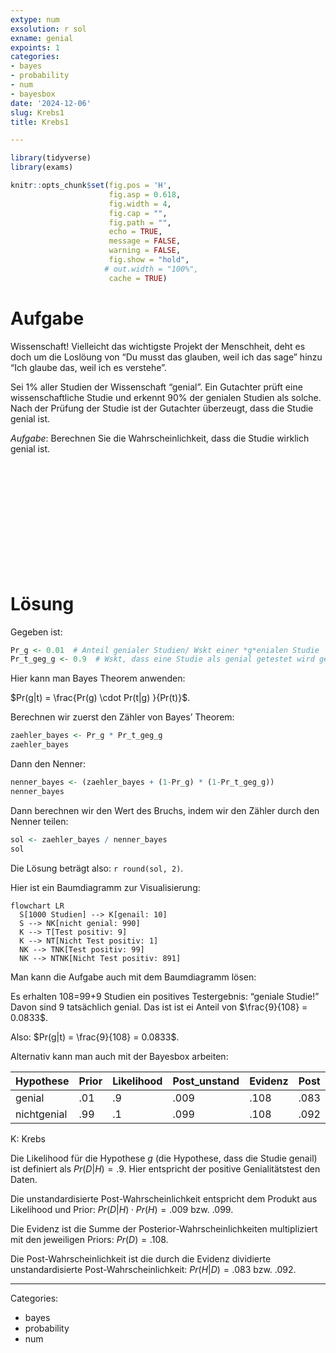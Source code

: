 ```yaml
---
extype: num
exsolution: r sol
exname: genial
expoints: 1
categories:
- bayes
- probability
- num
- bayesbox
date: '2024-12-06'
slug: Krebs1
title: Krebs1

---
```




```r
library(tidyverse)
library(exams)
```


```r
knitr::opts_chunk$set(fig.pos = 'H',
                      fig.asp = 0.618,
                      fig.width = 4,
                      fig.cap = "", 
                      fig.path = "",
                      echo = TRUE,
                      message = FALSE,
                      warning = FALSE,
                      fig.show = "hold",
                     # out.width = "100%",
                      cache = TRUE)
```







# Aufgabe


Wissenschaft! Vielleicht das wichtigste Projekt der Menschheit, deht es doch um die Loslöung von "Du musst das glauben, weil ich das sage" hinzu "Ich glaube das, weil ich es verstehe".

Sei 1% aller Studien der Wissenschaft "genial".
Ein Gutachter prüft eine wissenschaftliche Studie und erkennt 90% der genialen Studien als solche.
Nach der Prüfung der Studie ist der Gutachter überzeugt, dass die Studie genial ist.


*Aufgabe*: Berechnen Sie die Wahrscheinlichkeit,
dass die Studie wirklich genial ist.



</br>
</br>
</br>
</br>
</br>
</br>
</br>
</br>
</br>
</br>

# Lösung

Gegeben ist:


```r
Pr_g <- 0.01  # Anteil genialer Studien/ Wskt einer *g*enialen Studie
Pr_t_geg_g <- 0.9  # Wskt, dass eine Studie als genial getestet wird gegeben, dass sie genial ist
```


Hier kann man Bayes Theorem anwenden:

$Pr(g|t) = \frac{Pr(g) \cdot Pr(t|g) }{Pr(t)}$.

Berechnen wir zuerst den Zähler von Bayes' Theorem:

```r
zaehler_bayes <- Pr_g * Pr_t_geg_g
zaehler_bayes
```


Dann den Nenner:

```r
nenner_bayes <- (zaehler_bayes + (1-Pr_g) * (1-Pr_t_geg_g))
nenner_bayes

```

Dann berechnen wir den Wert des Bruchs,
indem wir den Zähler durch den Nenner teilen:

```r
sol <- zaehler_bayes / nenner_bayes
sol
```



Die Lösung beträgt also: ``r round(sol, 2)``.


Hier ist ein Baumdiagramm zur Visualisierung:


```mermaid
flowchart LR
  S[1000 Studien] --> K[genail: 10]
  S --> NK[nicht genial: 990]
  K --> T[Test positiv: 9]
  K --> NT[Nicht Test positiv: 1]
  NK --> TNK[Test positiv: 99]
  NK --> NTNK[Nicht Test positiv: 891]
```


Man kann die Aufgabe auch mit dem Baumdiagramm lösen:

Es erhalten 108=99+9 Studien ein positives Testergebnis: "geniale Studie!"
Davon sind 9 tatsächlich genial.
Das ist ist ei Anteil von $\frac{9}{108} = 0.0833$.

Also: $Pr(g|t) = \frac{9}{108} = 0.0833$.


Alternativ kann man auch mit der Bayesbox arbeiten:

| Hypothese 	| Prior 	| Likelihood 	| Post_unstand 	| Evidenz 	| Post 	|
|-----------	|-------	|------------	|--------------	|---------	|------	|
| genial     	| .01   	| .9         	| .009         	| .108    	| .083 	|
| nichtgenial	| .99   	| .1         	| .099         	| .108    	| .092 	|


K: Krebs


Die Likelihood für die Hypothese $g$ (die Hypothese, dass die Studie genail) ist definiert als $Pr(D|H)=.9$. Hier entspricht der positive Genialitätstest den Daten.


Die unstandardisierte Post-Wahrscheinlichkeit entspricht dem Produkt aus Likelihood und Prior: $Pr(D|H) \cdot Pr(H)=.009$ bzw. $.099$.

Die Evidenz ist die Summe der Posterior-Wahrscheinlichkeiten multipliziert mit den jeweiligen Priors: $Pr(D)=.108$.

Die Post-Wahrscheinlichkeit ist die durch die Evidenz dividierte unstandardisierte Post-Wahrscheinlichkeit: $Pr(H|D)=.083$ bzw. $.092$.



---

Categories: 

- bayes
- probability
- num

